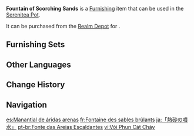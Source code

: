{{Furnishing Infobox
|id             = 372476
|image          = Item Fountain of Scorching Sands.png
|category       = Landform
|subcategory    = Small Shrub
|quality        = 3
|adeptal_energy = 20
|load           = 50
|reduced_load   = 50
|description    = A plant with an appearance like flowing sand. According to some legends, treasures are often buried under these plants. A group of [[Treasure Hoarders]] once came all the way to [[Sumeru]] looking for them, only to dig around for hours without finding anything. After several failed attempts, these Treasure Hoarders changed tactics and began ambushing adventurers who had also come to look for treasure. However, they were quickly taken down by the most elite adventurers and handed over to the [[Corps of Thirty]]...
|mention        = Treasure Hoarders;Corps of Thirty
|blueprint      = 
|source1        = [[Realm Depot]]
}}
'''Fountain of Scorching Sands''' is a [[Furnishing]] item that can be used in the [[Serenitea Pot]].

It can be purchased from the [[Realm Depot]] for {{Item|Realm Currency|30|x=80}}.

==Furnishing Sets==
{{Craft Usage|type=Furnishing Set}}

==Other Languages==
{{Other Languages
|en      = Fountain of Scorching Sands
|zhs     = 「热沙的喷泉」
|zhs_rm  = "Rèshā de Pēnquán"
|zht     = 「熱沙的噴泉」
|zht_rm  = "Rèshā de Pēnquán"
|zh_tl   = 
|ja      = 「熱砂の噴水」
|ja_rm   = "Nessa no Funsui"
|ja_tl   = "Fountain of Scorching Sands"
|ko      = 「뜨거운 모래 분수」
|ko_tl   = "Hot Sand Fountain"
|es      = Manantial de áridas arenas
|es_tl   = Arid Sand Spring
|fr      = Fontaine des sables brûlants
|fr_tl   = Fountain of Burning Sands
|ru      = Фонтан палящего песка
|ru_tl   = Fountain of Scorching Sand
|th      = "น้ำพุทรายร้อน"
|th_rm   = 
|th_tl   = 
|vi      = Vòi Phun Cát Chảy
|vi_tl   = 
|de      = „Springbrunnen der heißen Sande“
|de_tl   = "Fountain of Hot Sands"
|id      = Air Mancur Pasir Membara
|id_tl   = Blazing Sand Fountain
|pt      = Fonte das Areias Escaldantes
|pt_tl   = 
|tr      = Kavurucu Kum Çeşmesi
|tr_tl   = 
|it      = Fontana della sabbia ardente
|it_tl   = Fountain of the Ardent Sand
}}

==Change History==
{{Change History|3.4}}

==Navigation==
{{Furnishing Navbox|exterior}}

[[es:Manantial de áridas arenas]]
[[fr:Fontaine des sables brûlants]]
[[ja:「熱砂の噴水」]]
[[pt-br:Fonte das Areias Escaldantes]]
[[vi:Vòi Phun Cát Chảy]]